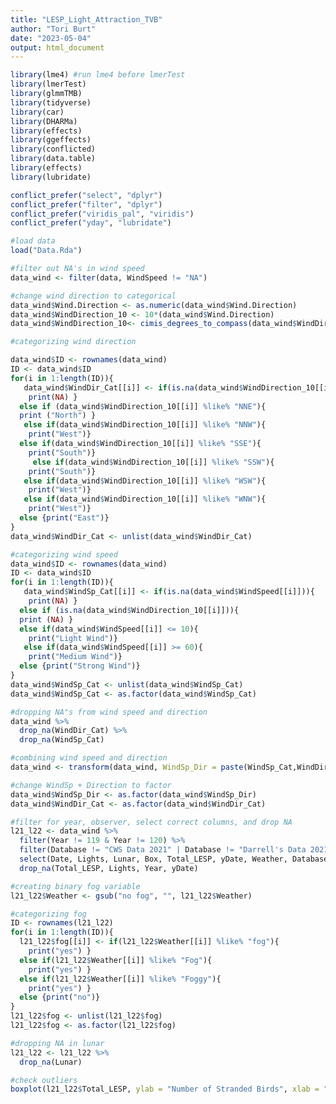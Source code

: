 ```yaml
---
title: "LESP_Light_Attraction_TVB"
author: "Tori Burt"
date: "2023-05-04"
output: html_document
---
```


```r

library(lme4) #run lme4 before lmerTest 
library(lmerTest)
library(glmmTMB)
library(tidyverse)
library(car)
library(DHARMa)
library(effects)
library(ggeffects)
library(conflicted)
library(data.table)
library(effects)
library(lubridate)

conflict_prefer("select", "dplyr")
conflict_prefer("filter", "dplyr")
conflict_prefer("viridis_pal", "viridis")
conflict_prefer("yday", "lubridate")

```

```r

#load data
load("Data.Rda")

#filter out NA's in wind speed
data_wind <- filter(data, WindSpeed != "NA")

#change wind direction to categorical
data_wind$Wind.Direction <- as.numeric(data_wind$Wind.Direction)
data_wind$WindDirection_10 <- 10*(data_wind$Wind.Direction)
data_wind$WindDirection_10<- cimis_degrees_to_compass(data_wind$WindDirection_10)

#categorizing wind direction

data_wind$ID <- rownames(data_wind)
ID <- data_wind$ID
for(i in 1:length(ID)){
   data_wind$WindDir_Cat[[i]] <- if(is.na(data_wind$WindDirection_10[[i]])){
    print(NA) }
  else if (data_wind$WindDirection_10[[i]] %like% "NNE"){
  print ("North") }
   else if(data_wind$WindDirection_10[[i]] %like% "NNW"){
    print("West")}
  else if(data_wind$WindDirection_10[[i]] %like% "SSE"){
    print("South")}
     else if(data_wind$WindDirection_10[[i]] %like% "SSW"){
    print("South")}
   else if(data_wind$WindDirection_10[[i]] %like% "WSW"){
    print("West")}
   else if(data_wind$WindDirection_10[[i]] %like% "WNW"){
    print("West")}
  else {print("East")}
}
data_wind$WindDir_Cat <- unlist(data_wind$WindDir_Cat)

#categorizing wind speed
data_wind$ID <- rownames(data_wind)
ID <- data_wind$ID
for(i in 1:length(ID)){
   data_wind$WindSp_Cat[[i]] <- if(is.na(data_wind$WindSpeed[[i]])){
    print(NA) }
  else if (is.na(data_wind$WindDirection_10[[i]])){
  print (NA) }
  else if(data_wind$WindSpeed[[i]] <= 10){
    print("Light Wind")}
   else if(data_wind$WindSpeed[[i]] >= 60){
    print("Medium Wind")}
  else {print("Strong Wind")}
}
data_wind$WindSp_Cat <- unlist(data_wind$WindSp_Cat)
data_wind$WindSp_Cat <- as.factor(data_wind$WindSp_Cat)

#dropping NA"s from wind speed and direction
data_wind %>%
  drop_na(WindDir_Cat) %>%
  drop_na(WindSp_Cat)

#combining wind speed and direction
data_wind <- transform(data_wind, WindSp_Dir = paste(WindSp_Cat,WindDir_Cat, sep = " "))

#change WindSp + Direction to factor
data_wind$WindSp_Dir <- as.factor(data_wind$WindSp_Dir)
data_wind$WindDir_Cat <- as.factor(data_wind$WindDir_Cat)

#filter for year, observer, select correct columns, and drop NA
l21_l22 <- data_wind %>%
  filter(Year != 119 & Year != 120) %>%
  filter(Database != "CWS Data 2021" | Database != "Darrell's Data 2021" | Lights != "on then off") %>%
  select(Date, Lights, Lunar, Box, Total_LESP, yDate, Weather, Database, Year, WindSp_Dir, WindSp_Cat, WindDir_Cat) %>%
  drop_na(Total_LESP, Lights, Year, yDate) 

#creating binary fog variable
l21_l22$Weather <- gsub("no fog", "", l21_l22$Weather)

#categorizing fog
ID <- rownames(l21_l22)
for(i in 1:length(ID)){
  l21_l22$fog[[i]] <- if(l21_l22$Weather[[i]] %like% "fog"){
    print("yes") }
  else if(l21_l22$Weather[[i]] %like% "Fog"){
    print("yes") }
  else if(l21_l22$Weather[[i]] %like% "Foggy"){
    print("yes") }
  else {print("no")}
}
l21_l22$fog <- unlist(l21_l22$fog)
l21_l22$fog <- as.factor(l21_l22$fog)

#dropping NA in lunar
l21_l22 <- l21_l22 %>% 
  drop_na(Lunar)

```

```r

#check outliers
boxplot(l21_l22$Total_LESP, ylab = "Number of Stranded Birds", xlab = "")



```

